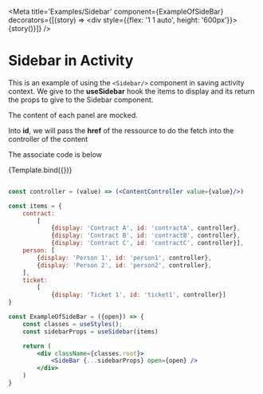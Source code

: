 <!--- Typography.stories.mdx -->


<Meta
    title='Examples/Sidebar'
    component={ExampleOfSideBar}
    decorators={[(story) => <div style={{flex: '1 1 auto', height: '600px'}}>{story()}</div>]}
/>

<!--- This is your Story template function, shown here in React -->


# Sidebar in Activity
This is an example of using the `<Sidebar/>` component in saving activity context.
We give to the **useSidebar** hook the items to display and its return the props to give to the Sidebar component.

The content of each panel are mocked.

Into **id**, we will pass the **href** of the ressource to do the fetch into the controller of the content

The associate code is below

<Preview >
    <Story name="In saving activity context" args={{
        label: 'In saving activity context'
    , open:true}}>
        {Template.bind({})}
    </Story>
</Preview>

```jsx

const controller = (value) => (<ContentController value={value}/>)

const items = {
    contract:
        [
            {display: 'Contract A', id: 'contractA', controller},
            {display: 'Contract B', id: 'contractB', controller},
            {display: 'Contract C', id: 'contractC', controller}],
    person: [
        {display: 'Person 1', id: 'person1', controller},
        {display: 'Person 2', id: 'person2', controller},
    ],
    ticket:
        [
            {display: 'Ticket 1', id: 'ticket1', controller}]
}

const ExampleOfSideBar = ({open}) => {
    const classes = useStyles();
    const sidebarProps = useSidebar(items)

    return (
        <div className={classes.root}>
            <SideBar {...sidebarProps} open={open} />
        </div>
    )
}
```


